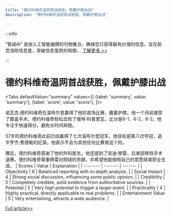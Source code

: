 ```yaml
---
title: "德约科维奇温网首战获胜，佩戴护膝出战"
description: "德约科维奇温网首战获胜，佩戴护膝出战"

---
```



:::info

“智闻AI“ 是由人工智能编撰的刊物集合，确保您只获得最有价值的信息，旨在助您消除信息差，突破信息茧房的局限。  [了解更多 >>](/)

:::

# 德约科维奇温网首战获胜，佩戴护膝出战


<Tabs
	defaultValue="summary"
	values={[
	{label: 'summary', value: 'summary'},
	{label: 'score', value: 'score'},
]}>
<TabItem value="summary">


诺瓦克·德约科维奇在温布尔登赢得了他的首场比赛，戴着护膝。他一个月前接受了膝盖手术。德约科维奇轻松击败了维特·科普里瓦，比分是6-1、6-2、6-2。他专注于快速得分，避免长时间奔跑。

37岁的德约科维奇此前已经赢得了七次温布尔登冠军。他目标是第八次夺冠，追平罗杰·费德勒的纪录。他表示不会为其他任何比赛冒这个险。

赛后，德约科维奇感谢了他的外科医生。他还提到了安迪·穆雷，后者因脊柱手术退赛。德约科维奇尊重穆雷对网球的贡献，并希望他能按照自己的意愿结束职业生涯。
</TabItem>
<TabItem value="score">
	| Scores     | Value   | Explanation |
	| -------- | ------- | ------- |
	| Objectivity  | 6    | Balanced reporting with in-depth analysis.    |
	| Social Impact | 4     | Strong social discussion, influencing some public opinion.    |
	| Credibility    | 5    | Completely credible, solid evidence from authoritative sources.    |
	| Potential    | 5    | Very high potential to trigger a larger event.    |
	| Practicality    | 4    | Highly practical, directly applicable to real problems.    |
	| Entertainment Value    | 5    | Very entertaining, attracts a wide audience.    |
</TabItem>
</Tabs>

[Full article>>](https://apnews.com/article/wimbledon-2024-novak-djokovic-8927e621e114db40294b7e6e82328e03)
